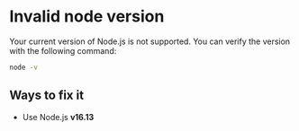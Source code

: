 # Invalid node version

Your current version of Node.js is not supported. You can verify the version with the following command:

```bash
node -v
```

## Ways to fix it

- Use Node.js **v16.13**
